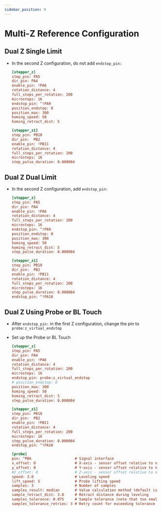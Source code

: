 ```yaml
---
sidebar_position: 9
---
```


# Multi-Z Reference Configuration

## Dual Z Single Limit

* In the second Z configuration, do not add `endstop_pin:`

    ```cfg
    [stepper_z]
    step_pin: PA5
    dir_pin: PA4
    enable_pin: !PA6
    rotation_distance: 4
    full_steps_per_rotation: 200
    microsteps: 16
    endstop_pin: ^!PA9
    position_endstop: 0
    position_max: 300
    homing_speed: 50
    homing_retract_dist: 5

    [stepper_z1]
    step_pin: PB10
    dir_pin:  PB2
    enable_pin: !PB11
    rotation_distance: 4
    full_steps_per_rotation: 200
    microsteps: 16
    step_pulse_duration: 0.000004
    ```

## Dual Z Dual Limit

* In the second Z configuration, add `endstop_pin:`

    ```cfg
    [stepper_z]
    step_pin: PA5
    dir_pin: PA4
    enable_pin: !PA6
    rotation_distance: 4
    full_steps_per_rotation: 200
    microsteps: 16
    endstop_pin: ^!PA9
    position_endstop: 0
    position_max: 300
    homing_speed: 50
    homing_retract_dist: 5
    step_pulse_duration: 0.000004

    [stepper_z1]
    step_pin: PB10
    dir_pin:  PB2
    enable_pin: !PB11
    rotation_distance: 4
    full_steps_per_rotation: 200
    microsteps: 16
    step_pulse_duration: 0.000004
    endstop_pin: ^!PA10
    ```

## Dual Z Using Probe or BL Touch

* After `endstop_pin:` in the first Z configuration, change the pin to `probe:z_virtual_endstop`
* Set up the Probe or BL Touch

    ```cfg
    [stepper_z]
    step_pin: PA5
    dir_pin: PA4
    enable_pin: !PA6
    rotation_distance: 4
    full_steps_per_rotation: 200
    microsteps: 16
    endstop_pin: probe:z_virtual_endstop  
    # position_endstop: 0
    position_max: 300
    homing_speed: 50
    homing_retract_dist: 5
    step_pulse_duration: 0.000004

    [stepper_z1]
    step_pin: PB10
    dir_pin:  PB2
    enable_pin: !PB11
    rotation_distance: 4
    full_steps_per_rotation: 200
    microsteps: 16
    step_pulse_duration: 0.000004
    endstop_pin: ^!PA10

    [probe]
    pin: ^PB4                    # Signal interface
    x_offset: 0                  # X-axis - sensor offset relative to nozzle
    y_offset: 0                  # Y-axis - sensor offset relative to nozzle
    #z_offset: 0                 # Z-axis - sensor offset relative to nozzle
    speed: 3.0                   # Leveling speed
    lift_speed: 5                # Probe lifting speed
    samples: 3                   # Number of samples
    samples_result: median       # Value calculation method (default is median)
    sample_retract_dist: 3.0     # Retract distance during leveling
    samples_tolerance: 0.075     # Sample tolerance (note that too small a value may increase the number of samples)
    samples_tolerance_retries: 3 # Retry count for exceeding tolerance
    ```
